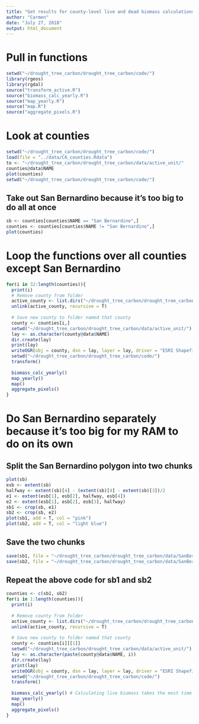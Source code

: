 ```yaml
---
title: "Get results for county-level live and dead biomass calculations"
author: "Carmen"
date: "July 27, 2018"
output: html_document
---
```


# Pull in functions
```r
setwd("~/drought_tree_carbon/drought_tree_carbon/code/")
library(rgeos)
library(rgdal)
source("transform_active.R")
source("biomass_calc_yearly.R")
source("map_yearly.R")
source("map.R")
source("aggregate_pixels.R")
```

# Look at counties
```r
setwd("~/drought_tree_carbon/drought_tree_carbon/code/")
load(file = "../data/CA_counties.Rdata")
to <- "~/drought_tree_carbon/drought_tree_carbon/data/active_unit/"
counties@data$NAME
plot(counties)
setwd("~/drought_tree_carbon/drought_tree_carbon/code/")
```

## Take out San Bernardino because it's too big to do all at once
```r
sb <- counties[counties$NAME == "San Bernardino",]
counties <- counties[counties$NAME != "San Bernardino",]
plot(counties)
```


# Loop the functions over all counties except San Bernardino
```r
for(i in 32:length(counties)){
  print(i)
  # Remove county from folder
  active_county <- list.dirs("~/drought_tree_carbon/drought_tree_carbon/data/active_unit/", recursive = F)
  unlink(active_county, recursive = T)
  
  # Save new county to folder named that county
  county <- counties[i,]
  setwd("~/drought_tree_carbon/drought_tree_carbon/data/active_unit/")
  lay <- as.character(county@data$NAME)
  dir.create(lay)
  print(lay)
  writeOGR(obj = county, dsn = lay, layer = lay, driver = "ESRI Shapefile")
  setwd("~/drought_tree_carbon/drought_tree_carbon/code/")
  transform()
  
  biomass_calc_yearly()
  map_yearly()
  map()
  aggregate_pixels()
}
```


# Do San Bernardino separately because it's too big for my RAM to do on its own


## Split the San Bernardino polygon into two chunks
```r
plot(sb)
esb <- extent(sb)
halfway <- extent(sb)[4] - (extent(sb)[4] - extent(sb)[3])/2
e1 <- extent(esb[1], esb[2], halfway, esb[4])
e2 <- extent(esb[1], esb[2], esb[3], halfway)
sb1 <- crop(sb, e1)
sb2 <- crop(sb, e2)
plot(sb1, add = T, col = "pink")
plot(sb2, add = T, col = "light blue")
```

## Save the two chunks 
```r
save(sb1, file = "~/drought_tree_carbon/drought_tree_carbon/data/SanBernardino1.Rdata")
save(sb2, file = "~/drought_tree_carbon/drought_tree_carbon/data/SanBernardino2.Rdata")
```

## Repeat the above code for sb1 and sb2
```r
counties <- c(sb1, sb2)
for(i in 1:length(counties)){
  print(i)
  
  # Remove county from folder
  active_county <- list.dirs("~/drought_tree_carbon/drought_tree_carbon/data/active_unit/", recursive = F)
  unlink(active_county, recursive = T)
  
  # Save new county to folder named that county
  county <- counties[i][[1]]
  setwd("~/drought_tree_carbon/drought_tree_carbon/data/active_unit/")
  lay <- as.character(paste(county@data$NAME, i))
  dir.create(lay)
  print(lay)
  writeOGR(obj = county, dsn = lay, layer = lay, driver = "ESRI Shapefile")
  setwd("~/drought_tree_carbon/drought_tree_carbon/code/")
  transform()
  
  biomass_calc_yearly() # Calculating live biomass takes the most time by far of any step in counties with sparse mortality, so try to only do that once
  map_yearly()
  map()
  aggregate_pixels()
}
```
